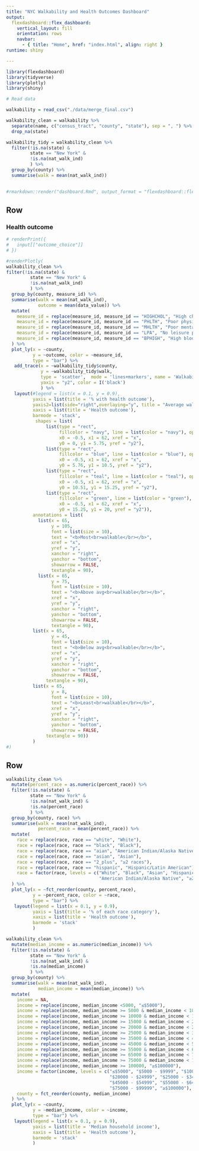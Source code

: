 ```yaml
---
title: "NYC Walkability and Health Outcomes Dashboard"
output: 
  flexdashboard::flex_dashboard:
    vertical_layout: fill
    orientation: rows
    navbar:
      - { title: "Home", href: "index.html", align: right }
runtime: shiny

---
```


```r
library(flexdashboard)
library(tidyverse)
library(plotly)
library(shiny)
```

```r
# Read data

walkability = read_csv("./data/merge_final.csv") 

walkability_clean = walkability %>% 
  separate(name, c("census_tract", "county", "state"), sep = ", ") %>% 
  drop_na(state)

walkability_tidy = walkability_clean %>% 
  filter(!is.na(state) &
         state == "New York" &
         !is.na(nat_walk_ind)
         ) %>% 
  group_by(county) %>% 
  summarise(walk = mean(nat_walk_ind))
  

#rmarkdown::render("dashboard.Rmd", output_format = "flexdashboard::flex_dashboard")

```




Row {data-height=500}
-----------------------------------------------------------------------

### Health outcome

```r
# renderPrint({
#   input[["outcome_choice"]]
# })

#renderPlotly(
walkability_clean %>% 
filter(!is.na(state) &
         state == "New York" &
         !is.na(nat_walk_ind)
         ) %>% 
  group_by(county, measure_id) %>% 
  summarise(walk = mean(nat_walk_ind),
            outcome = mean(data_value)) %>% 
  mutate(
    measure_id = replace(measure_id, measure_id == "HIGHCHOL", "High cholesterol"),
    measure_id = replace(measure_id, measure_id == "PHLTH", "Poor physical health"),
    measure_id = replace(measure_id, measure_id == "MHLTH", "Poor mental health"),
    measure_id = replace(measure_id, measure_id == "LPA", "No leisure physical activity"),
    measure_id = replace(measure_id, measure_id == "BPHIGH", "High blood pressure")
  ) %>% 
  plot_ly(x = ~county, 
          y = ~outcome, color = ~measure_id,
          type = "bar") %>% 
   add_trace(x = ~walkability_tidy$county, 
             y = ~walkability_tidy$walk,  
             type = 'scatter',  mode = 'lines+markers', name = 'Walkability index', 
             yaxis = "y2", color = I('black')
             ) %>% 
   layout(#legend = list(x = 0.1, y = 0.9),
          yaxis = list(title = '% with health outcome'),
          yaxis2=list(side="right",overlaying="y", title = "Average walkability index"),
          xaxis = list(title = 'Health outcome'),
          barmode = 'stack',
           shapes = list(
               list(type = "rect",
                    fillcolor = "navy", line = list(color = "navy"), opacity = 0.15,
                    x0 = -0.5, x1 = 62, xref = "x",
                    y0 = 0, y1 = 5.75, yref = "y2"),
               list(type = "rect",
                    fillcolor = "blue", line = list(color = "blue"), opacity = 0.15,
                    x0 = -0.5, x1 = 62, xref = "x",
                    y0 = 5.76, y1 = 10.5, yref = "y2"),
               list(type = "rect",
                    fillcolor = "teal", line = list(color = "teal"), opacity = 0.15,
                    x0 = -0.5, x1 = 62, xref = "x",
                    y0 = 10.51, y1 = 15.25, yref = "y2"),
               list(type = "rect",
                    fillcolor = "green", line = list(color = "green"), opacity = 0.15,
                    x0 = -0.5, x1 = 62, xref = "x",
                    y0 = 15.25, y1 = 20, yref = "y2")),
          annotations = list(
            list(x = 65,
                 y = 105,
                 font = list(size = 10),
                 text = "<b>Most<br>walkable</br></b>",
                 xref = "x",
                 yref = "y",
                 xanchor = "right",
                 yanchor = "bottom",
                 showarrow = FALSE,
                 textangle = 90),
            list(x = 65,
                 y = 75,
                 font = list(size = 10),
                 text = "<b>Above avg<br>walkable</br></b>",
                 xref = "x",
                 yref = "y",
                 xanchor = "right",
                 yanchor = "bottom",
                 showarrow = FALSE,
                 textangle = 90),
          list(x = 65,
                 y = 45,
                 font = list(size = 10),
                 text = "<b>Below avg<br>walkable</br></b>",
                 xref = "x",
                 yref = "y",
                 xanchor = "right",
                 yanchor = "bottom",
                 showarrow = FALSE,
               textangle = 90),
          list(x = 65,
                 y = 8,
                 font = list(size = 10),
                 text = "<b>Least<br>walkable</br></b>",
                 xref = "x",
                 yref = "y",
                 xanchor = "right",
                 yanchor = "bottom",
                 showarrow = FALSE,
               textangle = 90))
          )
#)

```

Row {data-height=500}
-----------------------------------------------------------------------
```r
walkability_clean %>%
  mutate(percent_race = as.numeric(percent_race)) %>% 
  filter(!is.na(state) &
         state == "New York" &
         !is.na(nat_walk_ind) &
         !is.na(percent_race)
         ) %>% 
  group_by(county, race) %>% 
  summarise(walk = mean(nat_walk_ind),
            percent_race = mean(percent_race)) %>% 
  mutate(
    race = replace(race, race == "white", "White"),
    race = replace(race, race == "black", "Black"),
    race = replace(race, race == "aian", "American Indian/Alaska Native"),
    race = replace(race, race == "asian", "Asian"),
    race = replace(race, race == "2_plus", "≥2 races"),
    race = replace(race, race == "hispanic", "Hispanic/Latin American"),
    race = factor(race, levels = c("White", "Black", "Asian", "Hispanic/Latin American", 
                                   "American Indian/Alaska Native", "≥2 races"), ordered = TRUE)
  ) %>% 
  plot_ly(x = ~fct_reorder(county, percent_race), 
          y = ~percent_race, color = ~race,
          type = "bar") %>% 
   layout(legend = list(x = 0.1, y = 0.9),
          yaxis = list(title = '% of each race category'),
          xaxis = list(title = 'Health outcome'),
          barmode = 'stack'
          )

```

```r
walkability_clean %>%
  mutate(median_income = as.numeric(median_income)) %>% 
  filter(!is.na(state) &
         state == "New York" &
         !is.na(nat_walk_ind) &
         !is.na(median_income)
         ) %>% 
  group_by(county) %>% 
  summarise(walk = mean(nat_walk_ind),
            median_income = mean(median_income)) %>% 
  mutate(
    income = NA,
    income = replace(income, median_income <5000, "≤$5000"),
    income = replace(income, median_income >= 5000 & median_income < 10000, "$5000 - $9999"),
    income = replace(income, median_income >= 10000 & median_income < 15000, "$10000 - $14999"),
    income = replace(income, median_income >= 15000 & median_income < 20000, "$15000 - $19999"),
    income = replace(income, median_income >= 20000 & median_income < 25000, "$20000 - $24999"),
    income = replace(income, median_income >= 25000 & median_income < 35000, "$25000 - $34999"),
    income = replace(income, median_income >= 35000 & median_income < 45000, "$35000 - $44999"),
    income = replace(income, median_income >= 45000 & median_income < 55000, "$45000 - $54999"),
    income = replace(income, median_income >= 55000 & median_income < 65000, "$55000 - $64999"),
    income = replace(income, median_income >= 65000 & median_income < 75000, "$65000 - $74999"),
    income = replace(income, median_income >= 75000 & median_income < 100000, "$75000 - $99999"),
    income = replace(income, median_income >= 100000, "≥$100000"),
    income = factor(income, levels = c("≤$5000", "$5000 - $9999", "$10000 - $14999", "$15000 - $19999",
                                       "$20000 - $24999", "$25000 - $34999", "$35000 - $44999",
                                       "$45000 - $54999", "$55000 - $64999", "$65000 - $74999",
                                       "$75000 - $99999", "≥$100000"), ordered = TRUE),
    county = fct_reorder(county, median_income)
  ) %>% 
  plot_ly(x = ~county, 
          y = ~median_income, color = ~income,
          type = "bar") %>% 
   layout(legend = list(x = 0.1, y = 0.9),
          yaxis = list(title = 'Median household income'),
          xaxis = list(title = 'Health outcome'),
          barmode = 'stack'
          )
```

